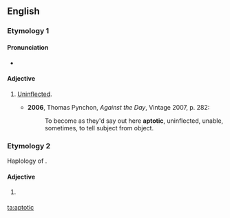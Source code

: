 ==English==

===Etymology 1===
{{suffix|aptote|ic|lang=en}}

====Pronunciation====
* {{IPA|/æpˈtɒtɪk/|lang=en}}

====Adjective====
{{en-adj}}

# {{label|en|grammar|linguistics|now|_|rare}} [[uninflected|Uninflected]].
#* '''2006''', Thomas Pynchon, ''Against the Day'', Vintage 2007, p. 282:
#*: To become as they'd say out here '''aptotic''', uninflected, unable, sometimes, to tell subject from object.

===Etymology 2===
Haplology of {{m|en|apoptotic}}.

====Adjective====
{{en-adj}}

# {{label|en|biology|rare}} {{misspelling of|apoptotic|lang=en}}

[[ta:aptotic]]